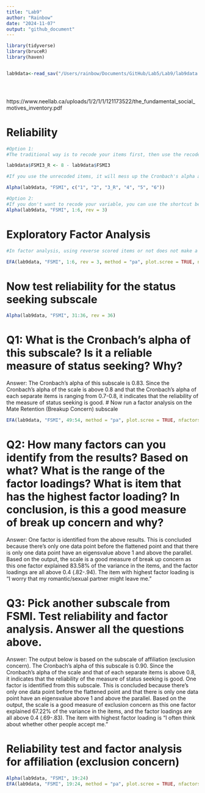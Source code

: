 ```yaml
---
title: "Lab9"
author: "Rainbow"
date: "2024-11-07"
output: "github_document"
---
```




```r
library(tidyverse)
library(bruceR)
library(haven)


lab9data<-read_sav("/Users/rainbow/Documents/GitHub/Lab5/Lab9/lab9data.sav")





```

https://www.neellab.ca/uploads/1/2/1/1/121173522/the_fundamental_social_motives_inventory.pdf

# Reliability
```r
#Option 1: 
#The traditional way is to recode your items first, then use the recoded items to test reliability

lab9data$FSMI3_R <- 8 - lab9data$FSMI3

#If you use the unrecoded items, it will mess up the Cronbach's alpha and lead you to draw wrong conclusion

Alpha(lab9data, "FSMI", c("1", "2", "3_R", "4", "5", "6"))

#Option 2:
#If you don't want to recode your variable, you can use the shortcut below
Alpha(lab9data, "FSMI", 1:6, rev = 3)


```
# Exploratory Factor Analysis
```r
#In factor analysis, using reverse scored items or not does not make a difference in interpretation. If you use unrecoded items, it will just make the loadings negative

EFA(lab9data, "FSMI", 1:6, rev = 3, method = "pa", plot.scree = TRUE, nfactors = c("parallel"))

```
# Now test reliability for the status seeking subscale
```r
Alpha(lab9data, "FSMI", 31:36, rev = 36)
```
# Q1: What is the Cronbach's alpha of this subscale? Is it a reliable measure of status seeking? Why? 
Answer: The Cronbach's alpha of this subscale is 0.83. Since the Cronbach's alpha of the scale is above 0.8 and that the Cronbach's alpha of each separate items is ranging from 0.7-0.8, it indicates that the reliability of the measure of status seeking is good. 
# Now run a factor analysis on the Mate Retention (Breakup Concern) subscale
```r
EFA(lab9data, "FSMI", 49:54, method = "pa", plot.scree = TRUE, nfactors = c("parallel"))

```

# Q2: How many factors can you identify from the results? Based on what? What is the range of the factor loadings? What is item that has the highest factor loading? In conclusion, is this a good measure of break up concern and why?
Answer: One factor is identified from the above results. This is concluded because there's only one data point before the flattened point and that there is only one data point have an eigensvalue above 1 and above the parallel. Based on the output, the scale is a good measure of break up concern as this one factor explained 83.58% of the variance in the items, and the factor loadings are all above 0.4 (.82-.94). The item with highest factor loading is "I worry that my romantic/sexual partner might leave me."

# Q3: Pick another subscale from FSMI. Test reliability and factor analysis. Answer all the questions  above. 
Answer: The output below is based on the subscale of affiliation (exclusion concern). The Cronbach's alpha of this subscale is 0.90. Since the Cronbach's alpha of the scale and that of each separate items is above 0.8, it indicates that the reliability of the measure of status seeking is good. One factor is identified from this subscale. This is concluded because there's only one data point before the flattened point and that there is only one data point have an eigensvalue above 1 and above the parallel. Based on the output, the scale is a good measure of exclusion concern as this one factor explained 67.22% of the variance in the items, and the factor loadings are all above 0.4 (.69-.83). The item with highest factor loading is "I often think about whether other people accept me."

# Reliability test and factor analysis for affiliation (exclusion concern)
```r
Alpha(lab9data, "FSMI", 19:24)
EFA(lab9data, "FSMI", 19:24, method = "pa", plot.scree = TRUE, nfactors = c("parallel"))


```

